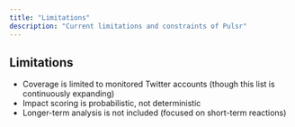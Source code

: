 ```yaml
---
title: "Limitations"
description: "Current limitations and constraints of Pulsr"
---
```


## Limitations

* Coverage is limited to monitored Twitter accounts (though this list is continuously expanding)
* Impact scoring is probabilistic, not deterministic
* Longer-term analysis is not included (focused on short-term reactions) 